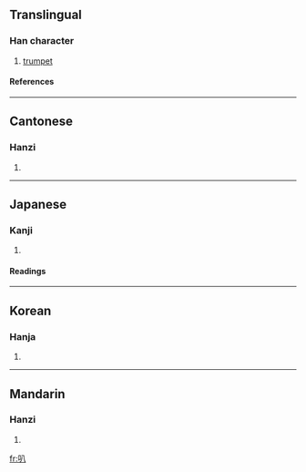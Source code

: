 ==Translingual==
===Han character===
{{Han char|rn=30|rad=口|as=02|sn=5|four=6800<sub>0</sub>|canj=口金 (RC), X口金 (XRC)}}
# [[trumpet]]
====References====
{{Han ref|kx=0172.080|dkj=03242|dj=0383.040|hdz=10570.060|uh=53ED|ud=21485|bh=A57A|bd=42362}}
----
==Cantonese==
===Hanzi===
{{yue-hanzi|jyut=|y=ba1}}
# {{defn|Cantonese}}
----
==Japanese==
===Kanji===
{{ja-kanji|grade=|rs=口02}}
# {{defn|Japanese}} 
====Readings====
{{ja-readings|on=[[はつ]] (hatsu), [[は]] (ha), [[はち]] (hachi)|kun=}}
----
==Korean==
===Hanja===
{{ko-hanja|hangeul=팔|rv=pal|mr=p'al}}
# {{defn|Korean}}
----
==Mandarin==
===Hanzi===
{{cmn-hanzi|pin=[[bā]] ([[ba1]]), [[ba]] ([[ba5]])|wg=pa<sup>1</sup>, pa<sup>5</sup>}}
# {{defn|Mandarin}}

[[fr:叭]]
